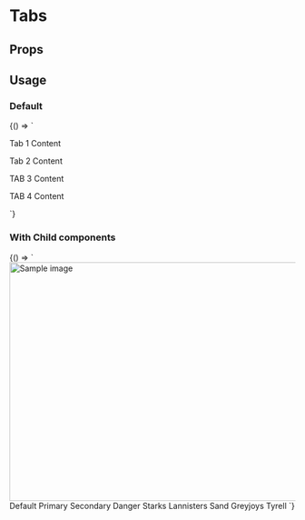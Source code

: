 
# Tabs
<Meta
  title='Tabs'
  component='fw-tabs'
   />

## Props

<Props of="fw-tabs"/>

## Usage

### Default
<Preview>
<Story name='Default'>{() => `
<fw-tabs>
  <fw-tab title ="Tab 1">
    <section>
        <p>Tab 1 Content</P>
    </section>
  </fw-tab>
  <fw-tab title="Tab 2">
        <p>Tab 2 Content</P>
  </fw-tab>
  <fw-tab title="Tab 3" disabled>
    <p>TAB 3 Content</p>
  </fw-tab>
  <fw-tab title="Tab 4">
    <p>TAB 4 Content</p>
  </fw-tab>
</fw-tabs>
`}</Story>
</Preview>


### With Child components
<Preview>
<Story name='With Child Components'>{() => `
<fw-tabs>
  <fw-tab title ="Tab 1">
    <section>
      <img src="https://firebasestorage.googleapis.com/v0/b/blog-88819.appspot.com/o/mostafa-meraji-hgw6HUHlKMk-unsplash.jpg?alt=media&token=4ed2f24a-43ea-4a04-adc7-c7c5d971df71" alt="Sample image" height="420" width="720">
    </section>
  </fw-tab>
  <fw-tab title="Tab 2">
    <fw-button expand>Default</fw-button>
    <fw-button color="primary" expand>Primary</fw-button>
    <fw-button color="secondary" expand>Secondary</fw-button>
    <fw-button color="danger" expand>Danger</fw-button>
  </fw-tab>
  <fw-tab title="Tab 3" disabled>
    <fw-input label="Email" placeholder="Please type in your Email" type="email"> </fw-input>
    <fw-input label="Email" placeholder="Please type in your Email" type="email"> </fw-input>
    <fw-input label="Password" placeholder="Please type in your Password" type="password"> </fw-input>
  </fw-tab>
  <fw-tab title="Tab 4">
    <fw-select multiple label="Select the GOT house" state-text="Choose the house where you belong" required="true">
        <fw-select-option value="1">Starks</fw-select-option>
        <fw-select-option value="2">Lannisters</fw-select-option>
        <fw-select-option value="3">Sand</fw-select-option>
        <fw-select-option value="4">Greyjoys</fw-select-option>
        <fw-select-option value="5">Tyrell</fw-select-option>
    </fw-select>
  </fw-tab>
</fw-tabs>
`}</Story>
</Preview>
